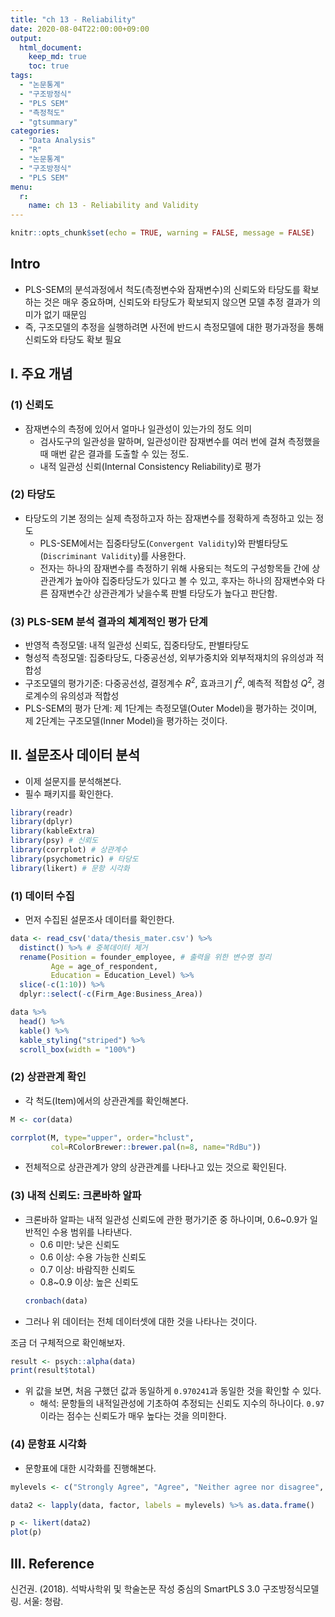 ```yaml
---
title: "ch 13 - Reliability"
date: 2020-08-04T22:00:00+09:00
output: 
  html_document: 
    keep_md: true
    toc: true
tags:
  - "논문통계"
  - "구조방정식"
  - "PLS SEM"
  - "측정척도"
  - "gtsummary"
categories:
  - "Data Analysis"
  - "R"
  - "논문통계"
  - "구조방정식"
  - "PLS SEM"
menu: 
  r:
    name: ch 13 - Reliability and Validity
---
```


```r
knitr::opts_chunk$set(echo = TRUE, warning = FALSE, message = FALSE)
```

## Intro
- PLS-SEM의 분석과정에서 척도(측정변수와 잠재변수)의 신뢰도와 타당도를 확보하는 것은 매우 중요하며, 신뢰도와 타당도가 확보되지 않으면 모델 추정 결과가 의미가 없기 때문임
- 즉, 구조모델의 추정을 실행하려면 사전에 반드시 측정모델에 대한 평가과정을 통해 신뢰도와 타당도 확보 필요

## I. 주요 개념
### (1) 신뢰도
- 잠재변수의 측정에 있어서 얼마나 일관성이 있는가의 정도 의미
  + 검사도구의 일관성을 말하며, 일관성이란 잠재변수를 여러 번에 걸쳐 측정했을 때 매번 같은 결과를 도출할 수 있는 정도.
  + 내적 일관성 신뢰(Internal Consistency Reliability)로 평가

### (2) 타당도
- 타당도의 기본 정의는 실제 측정하고자 하는 잠재변수를 정확하게 측정하고 있는 정도
  + PLS-SEM에서는 집중타당도(`Convergent Validity`)와 판별타당도(`Discriminant Validity`)를 사용한다. 
  + 전자는 하나의 잠재변수를 측정하기 위해 사용되는 척도의 구성항목들 간에 상관관계가 높아야 집중타당도가 있다고 볼 수 있고, 후자는 하나의 잠재변수와 다른 잠재변수간 상관관계가 낮을수록 판별 타당도가 높다고 판단함. 
  
### (3) PLS-SEM 분석 결과의 쳬계적인 평가 단계
- 반영적 측정모델: 내적 일관성 신뢰도, 집중타당도, 판별타당도
- 형성적 측정모델: 집중타당도, 다중공선성, 외부가중치와 외부적재치의 유의성과 적합성
- 구조모델의 평가기준: 다중공선성, 결정계수 $R^2$, 효과크기 $f^2$, 예측적 적합성 $Q^2$, 경로계수의 유의성과 적합성
- PLS-SEM의 평가 단계: 제 1단계는 측정모델(Outer Model)을 평가하는 것이며, 제 2단계는 구조모델(Inner Model)을 평가하는 것이다.  

## II. 설문조사 데이터 분석 
- 이제 설문지를 분석해본다. 
- 필수 패키지를 확인한다.

```r
library(readr) 
library(dplyr)
library(kableExtra) 
library(psy) # 신뢰도
library(corrplot) # 상관계수
library(psychometric) # 타당도 
library(likert) # 문항 시각화 
```


### (1) 데이터 수집
- 먼저 수집된 설문조사 데이터를 확인한다. 

```r
data <- read_csv('data/thesis_mater.csv') %>% 
  distinct() %>% # 중복데이터 제거
  rename(Position = founder_employee, # 출력을 위한 변수명 정리
         Age = age_of_respondent, 
         Education = Education_Level) %>% 
  slice(-c(1:10)) %>% 
  dplyr::select(-c(Firm_Age:Business_Area))

data %>% 
  head() %>% 
  kable() %>% 
  kable_styling("striped") %>% 
  scroll_box(width = "100%")
```

### (2) 상관관계 확인
- 각 척도(Item)에서의 상관관계를 확인해본다. 
```r
M <- cor(data)

corrplot(M, type="upper", order="hclust", 
         col=RColorBrewer::brewer.pal(n=8, name="RdBu"))
```

- 전체적으로 상관관계가 양의 상관관계를 나타나고 있는 것으로 확인된다. 

### (3) 내적 신뢰도: 크론바하 알파
- 크론바하 알파는 내적 일관성 신뢰도에 관한 평가기준 중 하나이며, 0.6~0.9가 일반적인 수용 범위를 나타낸다. 
  + 0.6 미만: 낮은 신뢰도
  + 0.6 이상: 수용 가능한 신뢰도
  + 0.7 이상: 바람직한 신뢰도
  + 0.8~0.9 이상: 높은 신뢰도
```r
cronbach(data)
```
- 그러나 위 데이터는 전체 데이터셋에 대한 것을 나타나는 것이다.

조금 더 구체적으로 확인해보자.
```r
result <- psych::alpha(data)
print(result$total)
```
- 위 값을 보면, 처음 구했던 값과 동일하게 `0.970241`과 동일한 것을 확인할 수 있다. 
  + 해석: 문항들의 내적일관성에 기초하여 추정되는 신뢰도 지수의 하나이다. `0.97`이라는 점수는 신뢰도가 매우 높다는 것을 의미한다. 

### (4) 문항표 시각화
- 문항표에 대한 시각화를 진행해본다. 

```r
mylevels <- c("Strongly Agree", "Agree", "Neither agree nor disagree", "Disagree", "Strongly Disagree")

data2 <- lapply(data, factor, labels = mylevels) %>% as.data.frame()

p <- likert(data2) 
plot(p)
```

## III. Reference
신건권. (2018). 석박사학위 및 학술논문 작성 중심의 SmartPLS 3.0 구조방정식모델링. 서울: 청람.